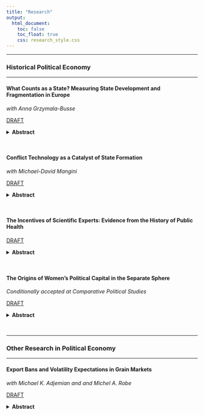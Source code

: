 ```yaml
---
title: "Research"
output:
  html_document:
    toc: false
    toc_float: true
    css: research_style.css
---
```


---

### Historical Political Economy

---

#### What Counts as a State? Measuring State Development and Fragmentation in Europe

*with Anna Grzymala-Busse*

<a href="https://www.dropbox.com/scl/fi/kw55k82ipq834jy3pjrj2/final_draft_states_sept_2025.pdf?rlkey=c0f8hvf36lspd6qpo3e9j1zx2&dl=0">DRAFT</a>

<details>
  <summary><strong>Abstract</strong></summary>
  <p>
A broad scholarly consensus supports the notion of European state development as a model for the emergence of modern nation-states, setting the stage for the creation of the international state system. Yet despite numerous scholarly accounts seeking to explain the developmental trajectory of the European state, there is disagreement about fundamental concepts, including what counts as “Europe” and a common definition for which polities qualify as “states.” This paper examines both, with the goal of exploring the implications of different definitions of the European state for our understanding of political development.  We give special consideration to political fragmentation, long viewed as a critical prerequisite for Europe’s development of proto-democratic and growth-promoting political institutions. We find that the distinct measures lead to very different conclusions about state development, undermining the idea of European state formation as a uniform process. There is no single "Europe" with a single type of "state." 
  </p>
</details>

<br>

#### Conflict Technology as a Catalyst of State Formation

*with Michael-David Mangini*

<a href="https://www.dropbox.com/scl/fi/hs2quow5zqmx183q3b3ln/walls-draft.pdf?rlkey=ivv8kxkep4sk1iur7w73zq2pb&dl=0" class="button1">DRAFT</a>

<details>
  <summary><strong>Abstract</strong></summary>
  <p>
We argue that the gunpowder revolution in medieval Europe encouraged the amalgamation of smaller polities into larger centralized states. The shock to military technology made existing fortifications obsolete and dramatically raised the cost of defensive investments. Small polities lacked the fiscal capacity to make these investments, so they had either to ally or merge with others. Alliances created prospects of free-riding by interior cities on border cities. In contrast, unitary centralized states benefited from geographic and fiscal economies of scale, facilitating defensive investments at the border that protected the interior while limiting free-riding and resource misallocation. Using a new dataset on fortifications in over 6,000 European cities, we find that states made defensive investments in areas of territorial contestation, closer to borders, and farther from raw building materials. These findings are consistent with the theory that large centralized states arose in part as a consequence of changes in military technology.
  </p>
</details>

<br>

#### The Incentives of Scientific Experts: Evidence from the History of Public Health

<a href="https://www.dropbox.com/scl/fi/0zgvpvke03nirgt0wfdrf/website_cholera_summer_2025.pdf?rlkey=3jl6zz2lu5rect7bqpjy0ikg0&dl=0" class="button1">DRAFT</a>

<details>
  <summary><strong>Abstract</strong></summary>
  <p>
I examine the dual roles of experts – on one hand, as scholars responsible to a community of their expert peers, and on the other hand, as interested advisors to policymakers – using  evidence from a large corpus of nineteenth-century medical research on cholera. Experts with links to Britain’s overseas trade sector were less likely than experts without such connections to advance theories that cholera was a contagious disease (which had costly implications for British commerce). This difference is driven by the early part of the century, when a scientific consensus around how cholera spreads had not yet solidified. I argue that conflicted experts are more likely to act on their bias in low-information environments, when revealing new information can have a larger impact on policy. As a consensus forms, the value of hiding unfavorable information decreases, and even conflicted experts will reveal what they know to gain scientific credit.
  </p>
</details>

<br>

#### The Origins of Women’s Political Capital in the Separate Sphere

*Conditionally accepted at Comparative Political Studies*

<a href="https://www.dropbox.com/scl/fi/x3l7bqb78nf8ltkvqz3ok/cholera_july_2025.pdf?rlkey=4r2sszwamqbelqkcoup43sdrm&dl=0" class="button1">DRAFT</a>

<details>
  <summary><strong>Abstract</strong></summary>
  <p>
I use novel data on women's volunteer organizations during the American Civil War to measure the relationship between social capital in a sex-segregated environment and political capacity. Towns and counties with volunteer groups that leveraged women's domestic labor to support the war effort were more likely to hold women-led marches against the sale of alcohol a decade later. Evidence suggests that the development a leadership class was an important mechanism by which women’s social ties could enable political expression, and that there were strong complementarities between local social capital and regional networks. I also document a link between wartime volunteer clubs and the suffrage movement of the late nineteenth and twentieth centuries. These findings point to the usefulness of social ties as a tool for empowering women, even in a context in which women spend most of their time in the domestic sphere and are precluded from participation in mixed-sex activities.
  </p>
</details>

<br>

---

### Other Research in Political Economy

---

#### Export Bans and Volatility Expectations in Grain Markets

*with Michael K. Adjemian and and Michel A. Robe*

<a href="https://papers.ssrn.com/sol3/papers.cfm?abstract_id=4117628" class="button1">DRAFT</a>

<details>
  <summary><strong>Abstract</strong></summary>
  <p>
We show the importance of accounting for political risk to understand forward-looking price volatility in agricultural markets. We propose a theoretical model that shows uncertainty about the future world price of staple foods is positively related to the likelihood (and, counterintuitively, is further boosted by the actual imposition) of export bans in top producer countries. To test our model's predictions, we use option-implied volatilities (IVols) as a proxy for commodity market uncertainty. We construct a novel, daily dataset of major restrictions on grain and oilseed exports that were announced, adopted, or repealed in 2002-2019. We show that wheat and corn IVols are significantly higher on the day and the week when a ban is first imposed and also during the whole period when the ban is in effect. The effects of export bans are statistically and economically significant. The results hold even when we control for global macro-economic uncertainty and risk aversion (jointly proxied by the equity VIX) and for cash market tightness (including the state of grain inventories) prior to the ban.
  </p>
</details>



